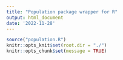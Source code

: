 ```yaml
---
title: "Population package wrapper for R"
output: html_document
date: '2022-11-28'
---
```


```r
source("population.R")
knitr::opts_knit$set(root.dir = "./")
knitr::opts_chunk$set(message = TRUE)
```

